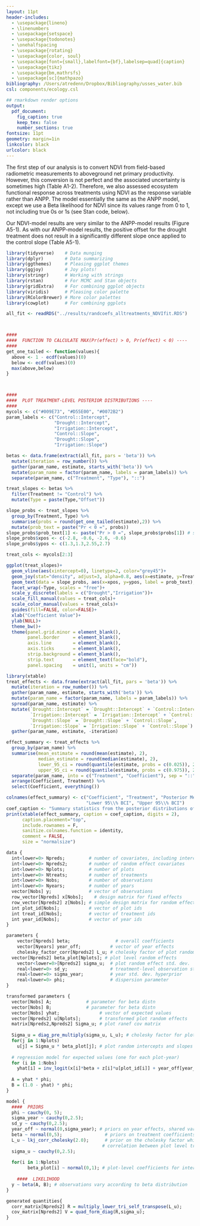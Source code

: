 ```yaml
---
layout: 11pt
header-includes:
  - \usepackage{lineno}
  - \linenumbers
  - \usepackage{setspace}
  - \usepackage{todonotes}
  - \onehalfspacing
  - \usepackage{rotating}
  - \usepackage{color, soul}
  - \usepackage[font={small},labelfont={bf},labelsep=quad]{caption}
  - \usepackage{tikz}
  - \usepackage{bm,mathrsfs}
  - \usepackage[sc]{mathpazo}
bibliography: /Users/atredenn/Dropbox/Bibliography/usses_water.bib
csl: components/ecology.csl

## rmarkdown render options
output:
  pdf_document:
    fig_caption: true
    keep_tex: false
    number_sections: true
fontsize: 11pt
geometry: margin=1in
linkcolor: black
urlcolor: black
---
```


\newcommand{\tikzcircle}[2][red,fill=red]{\tikz[baseline=-0.5ex]\draw[#1,radius=#2] (0,0) circle ;}
\renewcommand\linenumberfont{\normalfont\tiny\sffamily\color{gray}}
\renewcommand\thefigure{A5-\arabic{figure}}
\renewcommand\theequation{A5.\arabic{equation}}
\renewcommand\thetable{A5-\arabic{table}}  
\renewcommand\thesection{Section A5.\arabic{section}}

\begin{center}
\textbf{\Large{Appendix 5}} \\
A.T. Tredennick, A.R. Kleinhesselink, B. Taylor \& P.B. Adler \\
``Consistent ecosystem functional response across precipitation extremes in a sagebrush steppe'' \\
\emph{PeerJ}
\end{center}

\section{Conducting our analysis with NDVI}

The first step of our analysis is to convert NDVI from field-based radiometric measurements to aboveground net primary productivity.
However, this conversion is not perfect and the associated uncertainty is sometimes high (Table A1-2).
Therefore, we also assessed ecosystem functional response across treatments using NDVI as the response variable rather than ANPP.
The model essentially the same as the ANPP model, except we use a Beta likelihood for NDVI since its values range from 0 to 1, not including true 0s or 1s (see Stan code, below).

Our NDVI-model results are very similar to the ANPP-model results (Figure A5-1).
As with our ANPP-model results, the positive offset for the drought treatment does not result in a significantly different slope once applied to the control slope (Table A5-1).


```r

library(tidyverse)    # Data munging
library(dplyr)        # Data summarizing
library(ggthemes)     # Pleasing ggplot themes
library(ggjoy)        # Joy plots!
library(stringr)      # Working with strings
library(rstan)        # For MCMC and Stan objects
library(gridExtra)    # For combining ggplot objects
library(viridis)      # Pleasing color palette
library(RColorBrewer) # More color palettes
library(cowplot)      # For combining ggplots

all_fit <- readRDS("../results/randcoefs_alltreatments_NDVIfit.RDS")



####
####  FUNCTION TO CALCULATE MAX(Pr(effect) > 0, Pr(effect) < 0) ----
####
get_one_tailed <- function(values){
  above <- 1 - ecdf(values)(0)
  below <- ecdf(values)(0)
  max(above,below)
}



####
####  PLOT TREATMENT-LEVEL POSTERIOR DISTRIBUTIONS ----
####
mycols <- c("#009E73", "#D55E00", "#0072B2")
param_labels <- c("Control::Intercept",
                  "Drought::Intercept", 
                  "Irrigation::Intercept",
                  "Control::Slope", 
                  "Drought::Slope", 
                  "Irrigation::Slope")

betas <- data.frame(extract(all_fit, pars = 'beta')) %>% 
  mutate(iteration = row_number()) %>% 
  gather(param_name, estimate, starts_with('beta')) %>%
  mutate(param_name = factor(param_name, labels = param_labels)) %>%
  separate(param_name, c("Treatment", "Type"), "::")

treat_slopes <- betas %>%
  filter(Treatment != "Control") %>%
  mutate(Type = paste(Type,"Offset"))

slope_probs <- treat_slopes %>%
  group_by(Treatment, Type) %>%
  summarise(probs = round(get_one_tailed(estimate),2)) %>%
  mutate(prob_text = paste("Pr < 0 =", probs))
slope_probs$prob_text[1] <- paste("Pr > 0 =", slope_probs$probs[1]) # switch direction of drought intercpet since greater than 0
slope_probs$xpos <- c(-2.8, -0.6, -2.6, -0.6)
slope_probs$ypos <- c(1.3,1.3,2.55,2.7)

treat_cols <- mycols[2:3]

ggplot(treat_slopes)+
  geom_vline(aes(xintercept=0), linetype=2, color="grey45")+
  geom_joy(stat="density", adjust=3, alpha=0.8, aes(x=estimate, y=Treatment, fill=Treatment, color=Treatment, height = ..density..))+
  geom_text(data = slope_probs, aes(x=xpos, y=ypos, label = prob_text), size = 3)+
  facet_wrap(~Type, scales = "free")+
  scale_y_discrete(labels = c("Drought","Irrigation"))+
  scale_fill_manual(values = treat_cols)+
  scale_color_manual(values = treat_cols)+
  guides(fill=FALSE, color=FALSE)+
  xlab("Coefficient Value")+
  ylab(NULL)+
  theme_bw()+
  theme(panel.grid.minor = element_blank(),
        panel.border     = element_blank(), 
        axis.line        = element_blank(),
        axis.ticks       = element_blank(),
        strip.background = element_blank(),
        strip.text       = element_text(face="bold"),
        panel.spacing    = unit(1, units = "cm"))
```

```r
library(xtable)
treat_effects <- data.frame(extract(all_fit, pars = 'beta')) %>% 
  mutate(iteration = row_number()) %>% 
  gather(param_name, estimate, starts_with('beta')) %>%
  mutate(param_name = factor(param_name, labels = param_labels)) %>% 
  spread(param_name, estimate) %>% 
  mutate(`Drought::Intercept` = `Drought::Intercept` + `Control::Intercept`, 
         `Irrigation::Intercept` = `Irrigation::Intercept` + `Control::Intercept`,  
         `Drought::Slope` = `Drought::Slope` + `Control::Slope`, 
         `Irrigation::Slope` = `Irrigation::Slope` + `Control::Slope`) %>%
  gather(param_name, estimate, -iteration) 

effect_summary <- treat_effects %>%
  group_by(param_name) %>%
  summarise(mean_estimate = round(mean(estimate), 2),
            median_estimate = round(median(estimate), 2),
            lower_95_ci = round(quantile(estimate, probs = c(0.025)), 2),
            upper_95_ci = round(quantile(estimate, probs = c(0.975)), 2)) %>%
  separate(param_name, into = c("Treatment", "Coefficient"), sep = "::") %>%
  arrange(Coefficient, Treatment) %>%
  select(Coefficient, everything())

colnames(effect_summary) <- c("Coefficient", "Treatment", "Posterior Mean", "Posterior Median",
                              "Lower 95\\% BCI", "Upper 95\\% BCI")
coef_caption <- "Summary statistics from the posterior distributions of coefficients for each treatment ($\\beta$ coefficients in equation 1). The `Intercept' and `Slope' summaries reported here for drought and irrigation are from the posterior distributions of the intercept and slope for the control treatment plus the offsets for each treatment. Posterior distributions of the offsets are in Figure A5-1."
print(xtable(effect_summary, caption = coef_caption, digits = 2),
      caption.placement="top",
      include.rownames = F,
      sanitize.colnames.function = identity,
      comment = FALSE,
      size = "normalsize")
```

\newpage{}

\subsection{Stan Code}
```r
data {
  int<lower=0> Npreds;         # number of covariates, including intercept
  int<lower=0> Npreds2;        # number of random effect covariates
  int<lower=0> Nplots;         # number of plots
  int<lower=0> Ntreats;        # number of treatments
  int<lower=0> Nobs;           # number of observations
  int<lower=0> Nyears;         # number of years
  vector[Nobs] y;              # vector of observations
  row_vector[Npreds] x[Nobs];	 # design matrix for fixed effects
  row_vector[Npreds2] z[Nobs]; # simple design matrix for random effects 
  int plot_id[Nobs];           # vector of plot ids
  int treat_id[Nobs];          # vector of treatment ids
  int year_id[Nobs];           # vector of year ids
}

parameters {
	vector[Npreds] beta;	             # overall coefficients
	vector[Nyears] year_off;           # vector of year effects
	cholesky_factor_corr[Npreds2] L_u; # cholesky factor of plot random effect corr matrix
  vector[Npreds2] beta_plot[Nplots]; # plot level random effects
	vector<lower=0>[Npreds2] sigma_u;  # plot random effect std. dev.
	real<lower=0> sd_y;                # treatment-level observation std. dev.
	real<lower=0> sigma_year;          # year std. dev. hyperprior
	real<lower=0> phi;                 # dispersion parameter
}

transformed parameters {
  vector[Nobs] A;             # parameter for beta distn
  vector[Nobs] B;             # parameter for beta distn
  vector[Nobs] yhat;               # vector of expected values
  vector[Npreds2] u[Nplots];       # transformed plot random effects
  matrix[Npreds2,Npreds2] Sigma_u; # plot ranef cov matrix
  
  Sigma_u = diag_pre_multiply(sigma_u, L_u); # cholesky factor for plot-level covariance matrix 
  for(j in 1:Nplots)
    u[j] = Sigma_u * beta_plot[j]; # plot random intercepts and slopes
  
  # regression model for expected values (one for each plot-year)
  for (i in 1:Nobs)
    yhat[i] = inv_logit(x[i]*beta + z[i]*u[plot_id[i]] + year_off[year_id[i]]); 
  
  A = yhat * phi;
  B = (1.0 - yhat) * phi;
}

model {
  ####  PRIORS
  phi ~ cauchy(0, 5); 
  sigma_year ~ cauchy(0,2.5);
  sd_y ~ cauchy(0,2.5);
  year_off ~ normal(0,sigma_year); # priors on year effects, shared variance
  beta ~ normal(0,5);	             # priors on treatment coefficients
  L_u ~ lkj_corr_cholesky(2.0);      # prior on the cholesky factor which controls the 
                                    # correlation between plot level treatment effects
  sigma_u ~ cauchy(0,2.5);
  
  for(i in 1:Nplots)
		beta_plot[i] ~ normal(0,1); # plot-level coefficients for intercept and slope
	
	####  LIKELIHOOD
  y ~ beta(A, B); # observations vary according to beta distribution
}

generated quantities{
  corr_matrix[Npreds2] R = multiply_lower_tri_self_transpose(L_u);
  cov_matrix[Npreds2] V = quad_form_diag(R,sigma_u);
}
```


